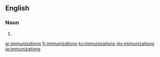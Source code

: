 ==English==

===Noun===
{{head|en|plural}}

# {{plural of|immunization|lang=en}}

[[ar:immunizations]]
[[fr:immunizations]]
[[ku:immunizations]]
[[my:immunizations]]
[[ja:immunizations]]